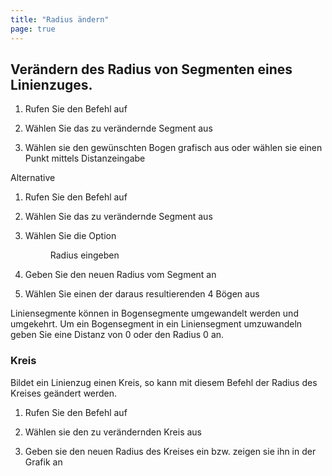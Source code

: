 ```yaml
---
title: "Radius ändern"
page: true
---
```

## Ver&#228;ndern des Radius von Segmenten eines Linienzuges.


1. Rufen Sie den Befehl auf

2. W&#228;hlen Sie das zu ver&#228;ndernde Segment aus

3. W&#228;hlen sie den gew&#252;nschten Bogen grafisch aus oder w&#228;hlen sie einen Punkt mittels Distanzeingabe




Alternative


1. Rufen Sie den Befehl auf

2. W&#228;hlen Sie das zu ver&#228;ndernde Segment aus

3. W&#228;hlen Sie die Option <Menu>Radius eingeben</Menu> 
4. Geben Sie den neuen Radius vom Segment an

5. W&#228;hlen Sie einen der daraus resultierenden 4 B&#246;gen aus



<Success>
Liniensegmente k&#246;nnen in Bogensegmente umgewandelt werden und umgekehrt. Um ein Bogensegment in ein Liniensegment umzuwandeln geben Sie <GeoMapper>eine Distanz von  <Bold> 0 </Bold>  oder 
</GeoMapper>
den Radius  <Bold> 0 </Bold>  an.
</Success>


### Kreis
Bildet ein Linienzug einen Kreis, so kann mit diesem Befehl der Radius des Kreises ge&#228;ndert werden.


1. Rufen Sie den Befehl auf

2. W&#228;hlen sie den zu ver&#228;ndernden Kreis aus

3. Geben sie den neuen Radius des Kreises ein bzw. zeigen sie ihn in der Grafik an




